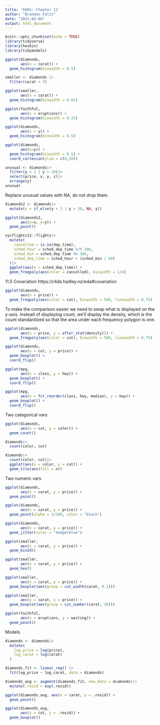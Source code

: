 ```yaml
---
title: 'R4DS: Chapter 11'
author: "Brandon Foltz"
date: "2023-03-04"
output: html_document
---
```


```r
knitr::opts_chunk$set(echo = TRUE)
library(tidyverse)
library(hexbin)
library(tidymodels)
```

```r
ggplot(diamonds,
       aes(x = carat)) +
  geom_histogram(binwidth = 0.5)
```

```r
smaller <- diamonds |>
  filter(carat < 3)

ggplot(smaller,
       aes(x = carat)) +
  geom_histogram(binwidth = 0.01)
```
```r
ggplot(faithful,
       aes(x = eruptions)) +
  geom_histogram(binwidth = 0.25)
```

```r
ggplot(diamonds,
       aes(x = y)) +
  geom_histogram(binwidth = 0.5)
```

```r
ggplot(diamonds,
       aes(x=y)) +
  geom_histogram(binwidth = 0.5) +
  coord_cartesian(ylim = c(0,50))

unusual <- diamonds|>
  filter(y < 3 | y > 20)|>
  select(price, x, y, z)|>
  arrange(y)
unusual
```
Replace unusual values with NA, do not drop them.

```r
diamonds2 <- diamonds|>
  mutate(y = if_else(y < 3 | y > 20, NA, y))
```

```r
ggplot(diamonds2,
       aes(x=x, y=y)) +
  geom_point()
```

```r
nycflights13::flights|>
  mutate(
    cancelled = is.na(dep_time),
    sched_hour = sched_dep_time %/% 100,
    sched_min = sched_dep_time %% 100,
    sched_dep_time = sched_hour + (sched_min / 60)
  )|>
  ggplot(aes(x = sched_dep_time)) +
  geom_freqpoly(aes(color = cancelled), binwidth = 1/4)
```

11.5 Covariation
https://r4ds.hadley.nz/eda#covariation

```r
ggplot(diamonds,
       aes(x = price)) +
  geom_freqpoly(aes(color = cut), binwidth = 500, linewidth = 0.75)
```

To make the comparison easier we need to swap what is displayed on the y-axis. Instead of displaying count, we’ll display the density, which is the count standardized so that the area under each frequency polygon is one.

```r
ggplot(diamonds,
       aes(x = price, y = after_stat(density))) +
  geom_freqpoly(aes(color = cut), binwidth = 500, linewidth = 0.75)
```

```r
ggplot(diamonds,
       aes(x = cut, y = price)) +
  geom_boxplot() +
  coord_flip()
```

```r
ggplot(mpg,
       aes(x = class, y = hwy)) +
  geom_boxplot() +
  coord_flip()
```

```r
ggplot(mpg,
       aes(x = fct_reorder(class, hwy, median), y = hwy)) +
  geom_boxplot() +
  coord_flip()
```

Two categorical vars

```r
ggplot(diamonds,
       aes(x = cut, y = color)) +
  geom_count()
```

```r
diamonds|>
  count(color, cut)

diamonds|>
  count(color, cut)|>
  ggplot(aes(x = color, y = cut)) +
  geom_tile(aes(fill = n))
```

Two numeric vars

```r
ggplot(diamonds,
       aes(x = carat, y = price)) +
  geom_point()

ggplot(diamonds,
       aes(x = carat, y = price)) +
  geom_point(alpha = 1/100, color = "black")

ggplot(diamonds,
       aes(x = carat, y = price)) +
  geom_jitter(color = "dodgerblue")
```

```r
ggplot(smaller,
       aes(x = carat, y = price)) +
  geom_bin2d()

ggplot(smaller,
       aes(x = carat, y = price)) +
  geom_hex()
```

```r
ggplot(smaller,
       aes(x = carat, y = price)) +
  geom_boxplot(aes(group = cut_width(carat, 0.1)))

ggplot(smaller,
       aes(x = carat, y = price)) +
  geom_boxplot(aes(group = cut_number(carat, 20)))
```

```r
ggplot(faithful,
       aes(x = eruptions, y = waiting)) +
  geom_point()
```

Models

```r
diamonds <- diamonds|>
  mutate(
    log_price = log(price),
    log_carat = log(carat)
  )

diamonds_fit <- linear_reg() |>
  fit(log_price ~ log_carat, data = diamonds)

diamonds_aug <- augment(diamonds_fit, new_data = diamonds)|>
  mutate(.resid = exp(.resid))

ggplot(diamonds_aug, aes(x = carat, y = .resid)) +
  geom_point()
```

```r
ggplot(diamonds_aug,
       aes(x = cut, y = .resid)) +
  geom_boxplot()
```

